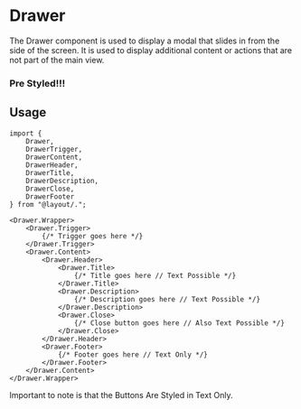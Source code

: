 
<Meta of={DrawerStory} />

# Drawer

<Canvas of={DrawerStory.Default} />

The Drawer component is used to display a modal that slides in from the side of the screen. It is used to display additional content or actions that are not part of the main view.

### Pre Styled!!!

## Usage

```tsx
import {
    Drawer,
    DrawerTrigger,
    DrawerContent,
    DrawerHeader,
    DrawerTitle,
    DrawerDescription,
    DrawerClose,
    DrawerFooter
} from "@layout/.";

<Drawer.Wrapper>
    <Drawer.Trigger>
        {/* Trigger goes here */}
    </Drawer.Trigger>
    <Drawer.Content>
        <Drawer.Header>
            <Drawer.Title>
                {/* Title goes here // Text Possible */} 
            </Drawer.Title>
            <Drawer.Description>
                {/* Description goes here // Text Possible */}
            </Drawer.Description>
            <Drawer.Close>
                {/* Close button goes here // Also Text Possible */}
            </Drawer.Close>
        </Drawer.Header>
        <Drawer.Footer>
            {/* Footer goes here // Text Only */}
        </Drawer.Footer>
    </Drawer.Content>
</Drawer.Wrapper>
```

Important to note is that the Buttons Are Styled in Text Only.
